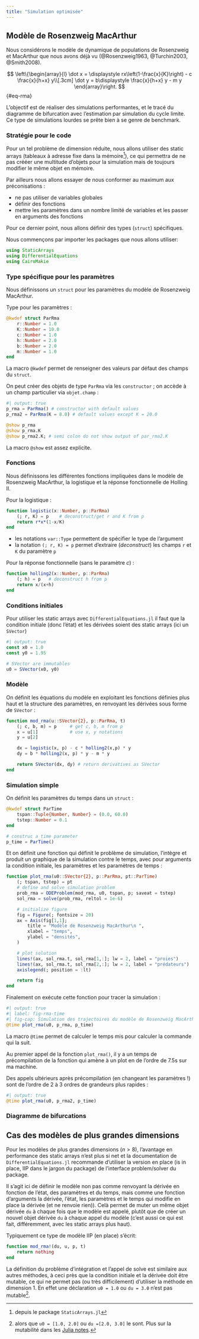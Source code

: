 ```yaml
---
title: "Simulation optimisée"
---
```


## Modèle de Rosenzweig MacArthur

Nous considérons le modèle de dynamique de populations de Rosenzweig et MacArthur que nous avons déjà vu (@Rosenzweig1963, @Turchin2003, @Smith2008).

$$
\left\{\begin{array}{l}
\dot x = \displaystyle rx\left(1-\frac{x}{K}\right) - c \frac{x}{h+x} y\\[.3cm]
\dot y = b\displaystyle \frac{x}{h+x} y - m y
\end{array}\right.
$$ {#eq-rma}

L'objectif est de réaliser des simulations performantes, et le tracé du diagramme de bifurcation avec l'estimation par simulation du cycle limite. Ce type de simulations lourdes se prête bien à se genre de benchmark.

### Stratégie pour le code

Pour un tel problème de dimension réduite, nous allons utiliser des static arrays (tableaux à adresse fixe dans la mémoire^[depuis le package `StaticArrays.jl`]), ce qui permettra de ne pas crééer une multitude d'objets pour la simulation mais de toujours modifier le même objet en mémoire.

Par ailleurs nous allons essayer de nous conformer au maximum aux préconisations :

- ne pas utiliser de variables globales
- définir des fonctions
- mettre les paramètres dans un nombre limité de variables et les passer en arguments des fonctions

Pour ce dernier point, nous allons définir des types (`struct`) spécifiques.

Nous commençons par importer les packages que nous allons utiliser:
```julia
using StaticArrays
using DifferentialEquations
using CairoMakie
```

### Type spécifique pour les paramètres

Nous définissons un `struct` pour les paramètres du modèle de Rosenzweig MacArthur.

Type pour les paramètres :
```julia
@kwdef struct ParRma
    r::Number = 1.0
    K::Number = 10.0
    c::Number = 1.0
    h::Number = 2.0
    b::Number = 2.0
    m::Number = 1.0
end
```

::: {.callout-note}
La macro `@kwdef` permet de renseigner des valeurs par défaut des champs du `struct`.
:::

On peut créer des objets de type `ParRma` via les `constructor` ; on accède à un champ particulier via `objet.champ` :
```julia
#| output: true
p_rma = ParRma() # constructor with default values
p_rma2 = ParRma(K = 8.0) # default values except K = 20.0

@show p_rma
@show p_rma.K
@show p_rma2.K; # semi colon do not show output of par_rma2.K
```

::: {.callout-note}
La macro `@show` est assez explicite.
:::

### Fonctions

Nous définissons les différentes fonctions impliquées dans le modèle de Rosenzweig MacArthur, la logistique et la réponse fonctionnelle de Holling II.

Pour la logistique :
```julia
function logistic(x::Number, p::ParRma)
    (; r, K) = p    # deconstruct/get r and K from p
    return r*x*(1-x/K)
end
```

::: {.callout-note}
- les notations `var::Type` permettent de spécifier le type de l'argument
- la notation `(; r, K) = p` permet d'extraire (*deconstruct*) les champs `r` et `K` du paramètre `p`
:::

Pour la réponse fonctionnelle (sans le paramètre $c$) :
```julia
function holling2(x::Number, p::ParRma)
    (; h) = p   # deconstruct h from p
    return x/(x+h)
end
```

### Conditions initiales

Pour utiliser les static arrays avec `DifferentialEquations.jl` il faut que la condition initiale (donc l'état) et les dérivées soient des static arrays (ici un `SVector`)

```julia
#| output: true
const x0 = 1.0
const y0 = 1.95

# SVector are immutables
u0 = SVector(x0, y0)
```

### Modèle

On définit les équations du modèle en exploitant les fonctions définies plus haut et la structure des paramètres, en renvoyant les dérivées sous forme de `SVector` :

```julia
function mod_rma(u::SVector{2}, p::ParRma, t)
    (; c, b, m) = p     # get c, b, m from p
    x = u[1]            # use x, y notations
    y = u[2]

    dx = logistic(x, p) - c * holling2(x,p) * y
    dy = b * holling2(x, p) * y - m * y

    return SVector(dx, dy) # return derivatives as SVector
end
```

### Simulation simple

On définit les paramètres du temps dans un `struct` :
```julia
@kwdef struct ParTime
    tspan::Tuple{Number, Number} = (0.0, 60.0)
    tstep::Number = 0.1
end

# construc a time parameter
p_time = ParTime()
```

Et on définit une fonction qui définit le problème de simulation, l'intègre et produit un graphique de la simulation contre le temps, avec pour arguments la condition initiale, les paramètres et les paramètres de temps :
```julia
function plot_rma(u0::SVector{2}, p::ParRma, pt::ParTime)
    (; tspan, tstep) = pt
    # define and solve simulation problem
    prob_rma = ODEProblem(mod_rma, u0, tspan, p; saveat = tstep)
    sol_rma = solve(prob_rma, reltol = 1e-6)

    # initialize figure
    fig = Figure(; fontsize = 20)
    ax = Axis(fig[1,1];
        title = "Modèle de Rosenzweig MacArthur\n ",
        xlabel = "temps",
        ylabel = "densités",
    )

    # plot solution
    lines!(ax, sol_rma.t, sol_rma[1,:]; lw = 2, label = "proies")
    lines!(ax, sol_rma.t, sol_rma[2,:]; lw = 2, label = "prédateurs")
    axislegend(; position = :lt)

    return fig
end
```

Finalement on exécute cette fonction pour tracer la simulation :
```julia
#| output: true
#| label: fig-rma-time
#| fig-cap: Simulation des trajectoires du modèle de Rosenzweig MacArthur
@time plot_rma(u0, p_rma, p_time)
```
::: {.callout-note}
La macro `@time` permet de calculer le temps mis pour calculer la commande qui la suit.
:::

Au premier appel de la fonction `plot_rma()`, il y a un temps de précompilation de la fonction qui amène à un plot en de l'ordre de 7.5s sur ma machine.

Des appels ultérieurs après précompilation (en changeant les paramètres !) sont de l'ordre de 2 à 3 ordres de grandeurs plus rapides :

```julia
#| output: true
@time plot_rma(u0, p_rma2, p_time)
```

### Diagramme de bifurcations



## Cas des modèles de plus grandes dimensions

Pour les modèles de plus grandes dimensions ($n>8$), l'avantage en performance des static arrays n'est plus si net et la documentation de `DifferentialEquations.jl` recommande d'utiliser la version en place (is in place, IIP dans le jargon du package) de l'interface problem/solver du package.

Il s'agit ici de définir le modèle non pas comme renvoyant la dérivée en fonction de l'état, des paramètres et du temps, mais comme une fonction d'arguments la dérivée, l'état, les paramètres et le temps qui modifie en place la dérivée (et ne renvoie rien)). Celà permet de muter un même objet dérivée `du` à chaque fois que le modèle est appelé, plutôt que de créer un nouvel objet dérivée `du` à chaque appel du modèle (c'est aussi ce qui est fait, différemment, avec les static arrays plus haut).

Typiquement ce type de modèle IIP (en place) s'écrit:

```julia
function mod_rma!(du, u, p, t)
    return nothing
end
```

La définition du problème d'intégration et l'appel de solve est similaire aux autres méthodes, à ceci près que la condition initiale et la dérivée doit être mutable, ce qui ne permet pas (ou très difficilement) d'utiliser la méthode en dimension 1. En effet une déclaration `u0 = 1.0` ou `du = 3.0` n'est pas mutable^[alors que `u0 = [1.0, 2.0]` ou `du =[2.0, 3.0]` le sont. Plus sur la mutabilité dans les [Julia notes](https://m3g.github.io/JuliaNotes.jl/stable/immutable/).].

